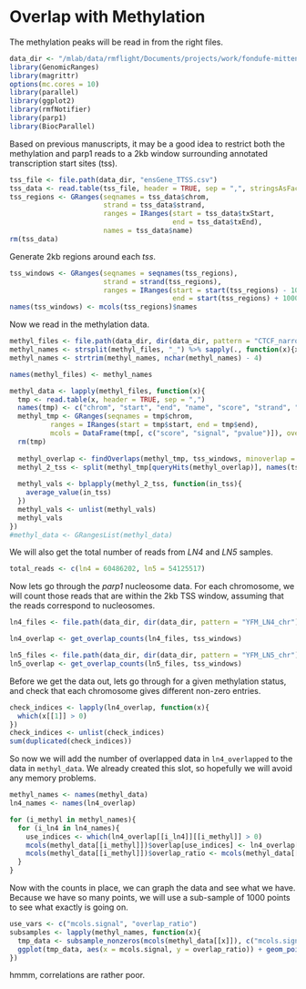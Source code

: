 # Overlap with Methylation

The methylation peaks will be read in from the right files. 

```r
data_dir <- "/mlab/data/rmflight/Documents/projects/work/fondufe-mittendorf_lab/parp1_data"
library(GenomicRanges)
library(magrittr)
options(mc.cores = 10)
library(parallel)
library(ggplot2)
library(rmfNotifier)
library(parp1)
library(BiocParallel)
```

Based on previous manuscripts, it may be a good idea to restrict both the methylation and parp1 reads to a 2kb window surrounding annotated transcription start sites (tss). 

```r
tss_file <- file.path(data_dir, "ensGene_TTSS.csv")
tss_data <- read.table(tss_file, header = TRUE, sep = ",", stringsAsFactors = FALSE)
tss_regions <- GRanges(seqnames = tss_data$chrom,
                       strand = tss_data$strand,
                       ranges = IRanges(start = tss_data$txStart,
                                        end = tss_data$txEnd),
                       names = tss_data$name)
rm(tss_data)
```

Generate 2kb regions around each *tss*.

```r
tss_windows <- GRanges(seqnames = seqnames(tss_regions),
                       strand = strand(tss_regions),
                       ranges = IRanges(start = start(tss_regions) - 1000,
                                        end = start(tss_regions) + 1000))
names(tss_windows) <- mcols(tss_regions)$names
```

Now we read in the methylation data.

```r
methyl_files <- file.path(data_dir, dir(data_dir, pattern = "CTCF_narrow_peak_H"))
methyl_names <- strsplit(methyl_files, "_") %>% sapply(., function(x){x[6]})
methyl_names <- strtrim(methyl_names, nchar(methyl_names) - 4)

names(methyl_files) <- methyl_names

methyl_data <- lapply(methyl_files, function(x){
  tmp <- read.table(x, header = TRUE, sep = ",")
  names(tmp) <- c("chrom", "start", "end", "name", "score", "strand", "signal", "pvalue", "qvalue", "other", "id")
  methyl_tmp <- GRanges(seqnames = tmp$chrom,
          ranges = IRanges(start = tmp$start, end = tmp$end),
          mcols = DataFrame(tmp[, c("score", "signal", "pvalue")]), overlap = 0, overlap_ratio = 0)
  rm(tmp)
  
  methyl_overlap <- findOverlaps(methyl_tmp, tss_windows, minoverlap = 80, ignore.strand = TRUE)
  methyl_2_tss <- split(methyl_tmp[queryHits(methyl_overlap)], names(tss_windows)[subjectHits(methyl_overlap)])
  
  methyl_vals <- bplapply(methyl_2_tss, function(in_tss){
    average_value(in_tss)
  })
  methyl_vals <- unlist(methyl_vals)
  methyl_vals
})
#methyl_data <- GRangesList(methyl_data)
```

We will also get the total number of reads from *LN4* and *LN5* samples.

```r
total_reads <- c(ln4 = 60486202, ln5 = 54125517)
```


Now lets go through the *parp1* nucleosome data. For each chromosome, we will count those reads that are within the 2kb TSS window, assuming that the reads correspond to nucleosomes.

```r
ln4_files <- file.path(data_dir, dir(data_dir, pattern = "YFM_LN4_chr"))

ln4_overlap <- get_overlap_counts(ln4_files, tss_windows)

ln5_files <- file.path(data_dir, dir(data_dir, pattern = "YFM_LN5_chr"))
ln5_overlap <- get_overlap_counts(ln5_files, tss_windows)
```

Before we get the data out, lets go through for a given methylation status, and check that each chromosome gives different non-zero entries.

```r
check_indices <- lapply(ln4_overlap, function(x){
  which(x[[1]] > 0)
})
check_indices <- unlist(check_indices)
sum(duplicated(check_indices))
```

So now we will add the number of overlapped data in `ln4_overlapped` to the data in `methyl_data`. We already created this slot, so hopefully we will avoid any memory problems.

```r
methyl_names <- names(methyl_data)
ln4_names <- names(ln4_overlap)

for (i_methyl in methyl_names){
  for (i_ln4 in ln4_names){
    use_indices <- which(ln4_overlap[[i_ln4]][[i_methyl]] > 0)
    mcols(methyl_data[[i_methyl]])$overlap[use_indices] <- ln4_overlap[[i_ln4]][[i_methyl]][use_indices]
    mcols(methyl_data[[i_methyl]])$overlap_ratio <- mcols(methyl_data[[i_methyl]])$overlap / total_reads["ln4"]
  }
}
```


Now with the counts in place, we can graph the data and see what we have. Because we have so many points, we will use a sub-sample of 1000 points to see what exactly is going on.

```r
use_vars <- c("mcols.signal", "overlap_ratio")
subsamples <- lapply(methyl_names, function(x){
  tmp_data <- subsample_nonzeros(mcols(methyl_data[[x]]), c("mcols.signal", "overlap_ratio"), non_zero = "both", n_points = 1000)
  ggplot(tmp_data, aes(x = mcols.signal, y = overlap_ratio)) + geom_point() + ggtitle(x) + scale_x_log10() + scale_y_log10()
})
```

hmmm, correlations are rather poor. 